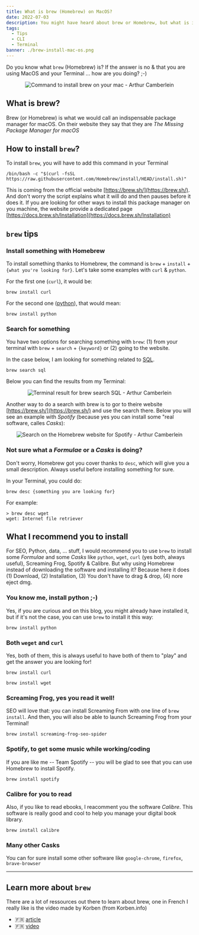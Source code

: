 ```yaml
---
title: What is brew (Homebrew) on MacOS?
date: 2022-07-03
description: You might have heard about brew or Homebrew, but what is it? Let's dicover together and find some useful way to use this package manager!
tags:
  - Tips
  - CLI
  - Terminal
banner: ./brew-install-mac-os.png
---
```


Do you know what `brew` (Homebrew) is? If the answer is no & that you are using MacOS and your Terminal ... how are you doing? ;-)

<p align="center">
  <img src="./brew-install-mac-os.png" alt="Command to install brew on your mac - Arthur Camberlein" title="Terminal from MacOS with brew command" />
</p>


## What is brew?

Brew (or Homebrew) is what we would call an indispensable package manager for macOS. On their website they say that they are _The Missing Package Manager for macOS_

## How to install `brew`?

To install `brew`, you will have to add this command in your Terminal

```
/bin/bash -c "$(curl -fsSL https://raw.githubusercontent.com/Homebrew/install/HEAD/install.sh)"
```

This is coming from the official website [https://brew.sh/](https://brew.sh/). And don't worry the script explains what it will do and then pauses before it does it. If you are looking for other ways to install this package manager on you machine, the website provide a dedicated page [https://docs.brew.sh/Installation](https://docs.brew.sh/Installation)

## `brew` tips

### Install something with Homebrew

To install something thanks to Homebrew, the command is `brew` + `install` + `{what you're looking for}`. Let's take some examples with `curl` & `python`.

For the first one (`curl`), it would be:
```
brew install curl
```

For the second one ([python](/tags/python)), that would mean:

```
brew install python
```

### Search for something

You have two options for searching something with `brew`: (1) from your terminal with `brew` + `search` + `{keyword}` or (2) going to the website.

In the case below, I am looking for something related to [SQL](/tags/sql).
```
brew search sql
```

Below you can find the results from my Terminal:

<p align="center">
  <img src="./zsh-brew-search-terminal-macos.png" alt="Terminal result for brew search SQL - Arthur Camberlein" title="brew search SQL from the Terminal" />
</p>


Another way to do a search with brew is to gor to theire website [https://brew.sh/](https://brew.sh/) and use the search there. Below you will see an example with _Spotify_ (because yes you can install some "real software, calles _Casks_):

<p align="center">
  <img src="./brew-mac-os/search-homebrew-search-website.png" alt="Search on the Homebrew website for Spotify - Arthur Camberlein" title="Search on the website for Spotify" />
</p>

### Not sure what a _Formulae_ or a _Casks_ is doing?

Don't worry, Homebrew got you cover thanks to `desc`, which will give you a small description. Always useful before installing something for sure.

In your Terminal, you could do:
```
brew desc {something you are looking for}
```

For example:

```
> brew desc wget
wget: Internet file retriever
```

## What I recommend you to install

For SEO, Python, data, ... stuff, I would recommend you to use `brew` to install some _Formulae_ and some _Casks_ like `python`, `wget`, `curl` (yes both, always useful), Screaming Frog, Spotify & Calibre. But why using Homebrew instead of downloading the software and installing it? Because here it does (1) Download, (2) Installation, (3) You don't have to drag & drop, (4) nore eject dmg.

### You know me, install python ;-)

Yes, if you are curious and on this blog, you might already have installed it, but if it's not the case, you can use `brew` to install it this way:

```
brew install python
```

### Both `weget` and `curl`

Yes, both of them, this is always useful to have both of them to "play" and get the answer you are looking for!

```
brew install curl
```

```
brew install wget
```

### Screaming Frog, yes you read it well!

SEO will love that: you can install Screaming From with one line of `brew install`. And then, you will also be able to launch Screaming Frog from your Terminal!

```
brew install screaming-frog-seo-spider
```

### Spotify, to get some music while working/coding

If you are like me -- Team Spotify -- you will be glad to see that you can use Homebrew to install Spotify.

```
brew install spotify
```

### Calibre for you to read

Also, if you like to read ebooks, I reacomment you the software _Calibre_. This software is really good and cool to help you manage your digital book library.

```
brew install calibre
```

### Many other Casks

You can for sure install some other software like `google-chrome`, `firefox`, `brave-browser`

---

## Learn more about `brew`

There are a lot of ressources out there to learn about brew, one in French I really like is the video made by Korben (from Korben.info)
- 🇫🇷 [article](https://korben.info/comment-utiliser-brew.html)
- 🇫🇷 [video](https://www.youtube.com/watch?v=gjtzeC0UINQ)